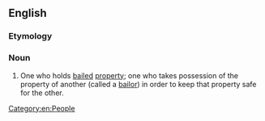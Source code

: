 {{also|Bailee}}
==English==

===Etymology===
{{suffix|en|bail|ee}}

===Noun===
{{en-noun}}

# {{lb|en|legal}} One who holds [[bail]]ed [[property]]; one who takes possession of the property of another (called a [[bailor]]) in order to keep that property safe for the other.

[[Category:en:People]]